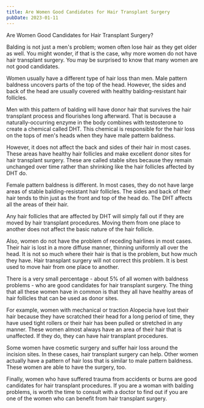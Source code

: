 ```yaml
---
title: Are Women Good Candidates for Hair Transplant Surgery
pubDate: 2023-01-11
---
```


Are Women Good Candidates for Hair Transplant Surgery?  

Balding is not just a men's problem; women often lose hair as they get older as well.  You might wonder, if that is the case, why more women do not have hair transplant surgery.  You may be surprised to know that many women are not good candidates.  

Women usually have a different type of hair loss than men.  Male pattern baldness uncovers parts of the top of the head.  However, the sides and back of the head are usually covered with healthy balding-resistant hair follicles.  

Men with this pattern of balding will have donor hair that survives the hair transplant process and flourishes long afterward.  That is because a naturally-occurring enzyme in the body combines with testosterone to create a chemical called DHT.  This chemical is responsible for the hair loss on the tops of men's heads when they have male pattern baldness.  

However, it does not affect the back and sides of their hair in most cases.  These areas have healthy hair follicles and make excellent donor sites for hair transplant surgery.  These are called stable sites because they remain unchanged over time rather than shrinking like the hair follicles affected by DHT do.  

Female pattern baldness is different.  In most cases, they do not have large areas of stable balding-resistant hair follicles.  The sides and back of their hair tends to thin just as the front and top of the head do.  The DHT affects all the areas of their hair.  

Any hair follicles that are affected by DHT will simply fall out if they are moved by hair transplant procedures.  Moving them from one place to another does not affect the basic nature of the hair follicle.  

Also, women do not have the problem of receding hairlines in most cases.  Their hair is lost in a more diffuse manner, thinning uniformly all over the head.  It is not so much where their hair is that is the problem, but how much they have.  Hair transplant surgery will not correct this problem.  It is best used to move hair from one place to another.  

There is a very small percentage - about 5% of all women with baldness problems - who are good candidates for hair transplant surgery.  The thing that all these women have in common is that they all have healthy areas of hair follicles that can be used as donor sites.  

For example, women with mechanical or traction Alopecia have lost their hair because they have scratched their head for a long period of time, they have used tight rollers or their hair has been pulled or stretched in any manner.  These women almost always have an area of their hair that is unaffected.  If they do, they can have hair transplant procedures.  

Some women have cosmetic surgery and suffer hair loss around the incision sites.  In these cases, hair transplant surgery can help.  Other women actually have a pattern of hair loss that is similar to male pattern baldness.  These women are able to have the surgery, too. 

Finally, women who have suffered trauma from accidents or burns are good candidates for hair transplant procedures.  If you are a woman with balding problems, is worth the time to consult with a doctor to find out if you are one of the women who can benefit from hair transplant surgery.